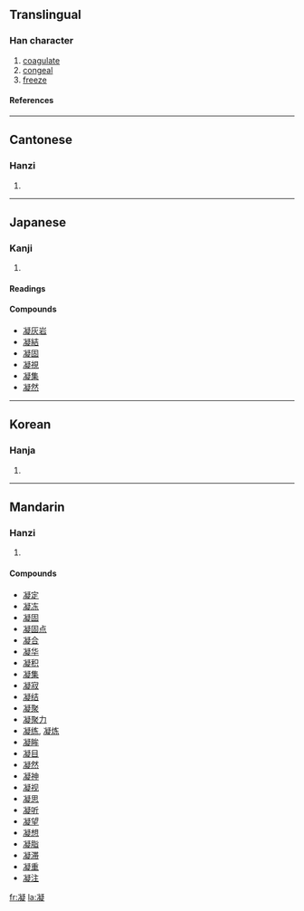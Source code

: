 ==Translingual==
===Han character===
{{Han char|rad=冫|as=14|sn=16|four=3718<sub>1</sub>|canj=戈一心大人 (IMPKO)}}
# [[coagulate]]
# [[congeal]]
# [[freeze]]
====References====
{{Han ref|kx=0133.450|dkj=01720|dj=0298.270|hdz=10301.180|uh=51DD|ud=20957|bh=BEAE|bd=48814}}
----
==Cantonese==
===Hanzi===
{{yue-hanzi|jyut=|y=ying4}}
# {{defn|Cantonese}}
----
==Japanese==
===Kanji===
{{ja-kanji|grade=|rs=冫14}}
# {{defn|Japanese}} 
====Readings====
{{ja-readings|on=[[ぎょう]] (gyō)|kun=[[こる]] (koru), [[こらす]] (korasu)}}

====Compounds====
*[[凝灰岩]]
*[[凝結]]
*[[凝固]]
*[[凝視]]
*[[凝集]]
*[[凝然]]
----
==Korean==
===Hanja===
{{ko-hanja|hangeul=응|rv=eung|mr=ŭng}}
# {{defn|Korean}}
----
==Mandarin==
===Hanzi===
{{cmn-hanzi|pin=[[níng]] (ning2)|wg=ning<sup>2</sup>}}
# {{defn|Mandarin}}

====Compounds====
*[[凝定]]
*[[凝冻]]
*[[凝固]]
*[[凝固点]]
*[[凝合]]
*[[凝华]]
*[[凝积]]
*[[凝集]]
*[[凝寂]]
*[[凝结]]
*[[凝聚]]
*[[凝聚力]]
*[[凝练]], [[凝炼]]
*[[凝眸]]
*[[凝目]]
*[[凝然]]
*[[凝神]]
*[[凝视]]
*[[凝思]]
*[[凝听]]
*[[凝望]]
*[[凝想]]
*[[凝脂]]
*[[凝滞]]
*[[凝重]]
*[[凝注]]

[[fr:凝]]
[[la:凝]]